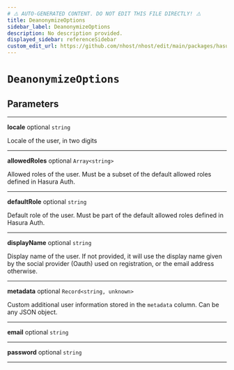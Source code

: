 ```yaml
---
# ⚠️ AUTO-GENERATED CONTENT. DO NOT EDIT THIS FILE DIRECTLY! ⚠️
title: DeanonymizeOptions
sidebar_label: DeanonymizeOptions
description: No description provided.
displayed_sidebar: referenceSidebar
custom_edit_url: https://github.com/nhost/nhost/edit/main/packages/hasura-auth-js/src/types/options.ts#L46
---
```


# `DeanonymizeOptions`

## Parameters

---

**<span className="parameter-name">locale</span>** <span className="optional-status">optional</span> <code>string</code>

Locale of the user, in two digits

---

**<span className="parameter-name">allowedRoles</span>** <span className="optional-status">optional</span> <code>Array&lt;string&gt;</code>

Allowed roles of the user. Must be a subset of the default allowed roles defined in Hasura Auth.

---

**<span className="parameter-name">defaultRole</span>** <span className="optional-status">optional</span> <code>string</code>

Default role of the user. Must be part of the default allowed roles defined in Hasura Auth.

---

**<span className="parameter-name">displayName</span>** <span className="optional-status">optional</span> <code>string</code>

Display name of the user. If not provided, it will use the display name given by the social provider (Oauth) used on registration, or the email address otherwise.

---

**<span className="parameter-name">metadata</span>** <span className="optional-status">optional</span> <code>Record&lt;string, unknown&gt;</code>

Custom additional user information stored in the `metadata` column. Can be any JSON object.

---

**<span className="parameter-name">email</span>** <span className="optional-status">optional</span> <code>string</code>

---

**<span className="parameter-name">password</span>** <span className="optional-status">optional</span> <code>string</code>

---
